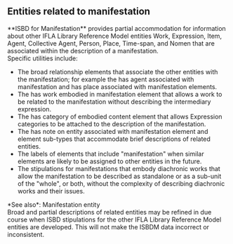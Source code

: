 ## Entities related to manifestation

<div className="guid">
**ISBD for Manifestation** provides partial accommodation for information about other <OutLink href="https://repository.ifla.org/handle/20.500.14598/40.2">IFLA Library Reference Model</OutLink> entities Work, Expression, Item, Agent, Collective Agent, Person, Place, Time-span, and Nomen that are associated within the description of a manifestation.
</div>

<div className="guid">
Specific utilities include:

* The broad relationship elements that associate the other entities with the manifestation; for example the <InLink href="/docs/relationships/1005.html">has agent associated with manifestation</InLink> and <InLink href="/docs/relationships/1009.html">has place associated with manifestation</InLink> elements.
* The <InLink href="/docs/relationships/1220.html">has work embodied in manifestation</InLink> element that allows a work to be related to the manifestation without describing the intermediary expression.
* The <InLink href="/docs/attributes/1264.html">has category of embodied content</InLink> element that allows Expression categories to be attached to the description of the manifestation.
* The <InLink href="/docs/notes/1265.html">has note on entity associated with manifestation</InLink> element and element sub-types that accommodate brief descriptions of related entities.
* The labels of elements that include "manifestation" when similar elements are likely to be assigned to other entities in the future.
* The stipulations for manifestations that embody diachronic works that allow the manifestation to be described as standalone or as a sub-unit of the "whole", or both, without the complexity of describing diachronic works and their issues.

<div className="seeAlso">
*See also*: <InLink href="/docs/intro/i024.html">Manifestation entity</InLink>
</div>
</div>

<div className="guid">
Broad and partial descriptions of related entities may be refined in due course when ISBD stipulations for the other <OutLink href="https://repository.ifla.org/handle/20.500.14598/40.2">IFLA Library Reference Model</OutLink> entities are developed. This will not make the ISBDM data incorrect or inconsistent.
</div>